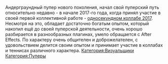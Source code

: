 {{Инфобокс для пуперов|другие_ники = ņıqнжʎҺwǝжǝн|image3 = Ava.png|год_начала = 2017|имя_фамилия = Роман Кручинский|место_проживания = Москва|сферы_творчества = (R)YTP, профессиональный видеомонтаж|ссылки = Основной канал: https://www.youtube.com/channel/UCuSzpos3uIL3nLHarwG48fw
Альт: https://www.youtube.com/channel/UC4bE4Ap1G4F8CvtEOsW-NDA}}Андерграундный пупер нового поколения, начал свой пуперский путь относительно недавно - в начале 2017-го года, когда принял участие в своей первой коллективной работе - [https://www.youtube.com/watch?v=7I9Fx_eOUQA односекундном коллабе 2017]. Несмотря на это, обладает достаточно богатым опытом, который накопил ещё до своей пуперской деятельности, очень хорошо разбирается в разнообразных плагинах, умело обращается с After Effects. По характеру очень общителен и доброжелателен, с удовольствием делится своим опытом и принимает участие в коллабах и теннисах различного характера. [[Категория:Визуальщики]]
[[Категория:Пуперы]]